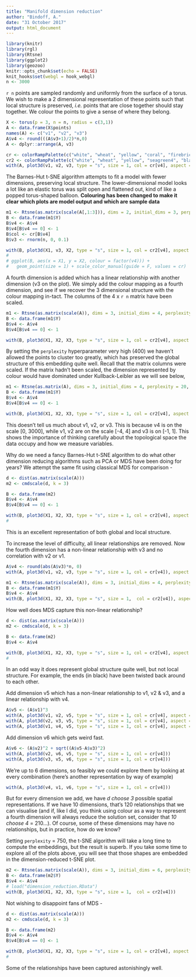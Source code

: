 ```yaml
---
title: "Manifold dimension reduction"
author: "Bindoff, A."
date: "31 October 2017"
output: html_document
---
```


```r
library(knitr)
library(rgl)
library(Rtsne)
library(ggplot2)
library(geozoo)
knitr::opts_chunk$set(echo = FALSE)
knit_hooks$set(webgl = hook_webgl)
n <- 3000
```

`r n` points are sampled randomly and uniformly from the surface of a torus. We wish to make a 2 dimensional representation of these points such that local structure is preserved, *i.e.* points that are close together should stay together. We colour the points to give a sense of where they belong.  


```r


X <- torus(p = 3, n = n, radius = c(3,1))
A <- data.frame(X$points)
names(A) <- c("v1", "v2", "v3")
A$v4 <- round(((A$v3+1)/2)*n,0)
A <- dplyr::arrange(A, v3)

cr <- colorRampPalette(c("white", "wheat", "yellow", "coral", "firebrick", "black"))(n)
cr2 <- colorRampPalette(c("white", "wheat", "yellow", "seagreen4", "black"))(n)
with(A, plot3d(v1, v2, v3, type = "s", size = 1, col = cr[v4], aspect = FALSE))
```

The Barnes-Hut t-SNE algorithm attempts to fit a model with fewer dimensions, preserving local structure. The lower-dimensional model looks a lot like an elastic torus was split open and flattened out, kind of like a popped torus-shaped balloon. **Colouring has been changed to make it clear which plots are model output and which are sample data**


```r
m1 <- Rtsne(as.matrix(scale(A[,1:3])), dims = 2, initial_dims = 3, perplexity = 200, verbose = F)
B <- data.frame(m1$Y)
B$v4 <- A$v4
B$v4[B$v4 == 0] <- 1
B$col <- cr[B$v4]
B$v3 <- rnorm(n, 0, 0.1)

with(B, plot3d(X1, v3, X2, type = "s", size = 1, col = cr2[v4], aspect = FALSE))
# 
# ggplot(B, aes(x = X1, y = X2, colour = factor(v4))) +
#   geom_point(size = 1) + scale_color_manual(guide = F, values = cr)
```


A fourth dimension is added which has a linear relationship with another dimension (v3 on the plot). We simply add the colour mapping as a fourth dimension, and see if we recover the 3 dimensional structure with the colour mapping in-tact. The columns of the 4 x `r n` matrix have been scaled.  


```r

m1 <- Rtsne(as.matrix(scale(A)), dims = 3, initial_dims = 4, perplexity = 400, verbose = F)
B <- data.frame(m1$Y)
B$v4 <- A$v4
B$v4[B$v4 == 0] <- 1

with(B, plot3d(X1, X2, X3, type = "s", size = 1, col = cr2[v4], aspect = FALSE))

```

By setting the `perplexity` hyperparameter very high (400) we haven't allowed the points to cluster too greatly, which has preserved the global structure of this embedding quite well. Recall that the matrix columns were scaled. If the matrix hadn't been scaled, the dimension represented by colour would have dominated under Kullback-Leibler as we will see below,  


```r

m1 <- Rtsne(as.matrix(A), dims = 3, initial_dims = 4, perplexity = 20, verbose = F)
B <- data.frame(m1$Y)
B$v4 <- A$v4
B$v4[B$v4 == 0] <- 1

with(B, plot3d(X1, X2, X3, type = "s", size = 1, col = cr2[v4], aspect = FALSE))

```

This doesn't tell us much about v1, v2, or v3. This is because v4 is on the scale [0, 3000], while v1, v2 are on the scale [-4, 4] and v3 is on [-1, 1]. This shows the importance of thinking carefully about the topological space the data occupy and how we measure variables.  

Why do we need a fancy Barnes-Hut t-SNE algorithm to do what other dimension reducing algorithms such as PCA or MDS have been doing for years? We attempt the same fit using classical MDS for comparison -  

```r
d <- dist(as.matrix(scale(A)))
m2 <- cmdscale(d, k = 3)

B <- data.frame(m2)
B$v4 <- A$v4
B$v4[B$v4 == 0] <- 1

with(B, plot3d(X1, X2, X3, type = "s", size = 1, col = cr2[v4], aspect = FALSE))
# 

```

This is an excellent representation of both global and local structure.  

To increase the level of difficulty, all linear relationships are removed. Now the fourth dimension has a non-linear relationship with v3 and no correlation with v2 or v1.  


```r
A$v4 <- round(abs(A$v3)*n, 0)
with(A, plot3d(v1, v2, v3, type = "s", size = 1, col = cr[v4]), aspect = FALSE)
```


```r
m1 <- Rtsne(as.matrix(scale(A)), dims = 3, initial_dims = 4, perplexity = 200, verbose = F)
B <- data.frame(m1$Y)
B$v4 <- A$v4
with(B, plot3d(X1, X2, X3, type = "s", size = 1,  col = cr2[v4]), aspect = TRUE)
```

How well does MDS capture this non-linear relationship?  


```r
d <- dist(as.matrix(scale(A)))
m2 <- cmdscale(d, k = 3)

B <- data.frame(m2)
B$v4 <- A$v4

with(B, plot3d(X1, X2, X3, type = "s", size = 1, col = cr2[v4], aspect = TRUE))
# 

```

In an odd way it does represent global structure quite well, but not local structure. For example, the ends (in black) have been twisted back around to each other.  

Add dimension v5 which has a non-linear relationship to v1, v2 & v3, and a linear relationship with v4. 


```r
A$v5 <- (A$v1)^3
with(A, plot3d(v1, v2, v5, type = "s", size = 1, col = cr[v4], aspect = TRUE))
with(A, plot3d(v2, v3, v5, type = "s", size = 1, col = cr[v4], aspect = TRUE))
with(A, plot3d(v1, v4, v5, type = "s", size = 1, col = cr[v4], aspect = TRUE))

```

Add dimension v6 which gets weird fast.


```r
A$v6 <- (A$v2)^2 + sqrt((A$v5-A$v3)^2)
with(A, plot3d(v2, v6, v5, type = "s", size = 1, col = cr[v4]))
with(A, plot3d(v3, v5, v6, type = "s", size = 1, col = cr[v4]))

```

We're up to 6 dimensions, so feasibly we could explore them by looking at every combination (here's another representation by way of example)   

```r
with(A, plot3d(v4, v1, v6, type = "s", size = 1, col = cr[v4]))
```

But for every dimension we add, we have *d choose 3* possible spatial representations. If we have 10 dimensions, that's 120 relationships that we can visualise (and if, like I did, you think using colour as a way to represent a fourth dimension will always reduce the solution set, consider that *10 choose 4* = 210...). Of course, some of these dimensions may have no relationships, but in practice, how do we know?  

Setting `perplexity` = 750, the t-SNE algorithm will take a long time to compute the embeddings, but the result is superb. If you take some time to explore all of the plots above, you will see that those shapes are embedded in the dimension-reduced t-SNE plot.  


```r
m2 <- Rtsne(as.matrix(scale(A)), dims = 3, initial_dims = 6, perplexity = 750)
B <- data.frame(m2$Y)
B$v4 <- A$v4
# load("dimension_reduction.RData")
with(B, plot3d(X1, X2, X3, type = "s", size = 1,  col = cr2[v4]))
```


Not wishing to disappoint fans of MDS -  

```r
d <- dist(as.matrix(scale(A)))
m2 <- cmdscale(d, k = 3)

B <- data.frame(m2)
B$v4 <- A$v4
B$v4[B$v4 == 0] <- 1

with(B, plot3d(X1, X2, X3, type = "s", size = 1, col = cr2[v4], aspect = FALSE))
# 

```

Some of the relationships have been captured astonishingly well.  

